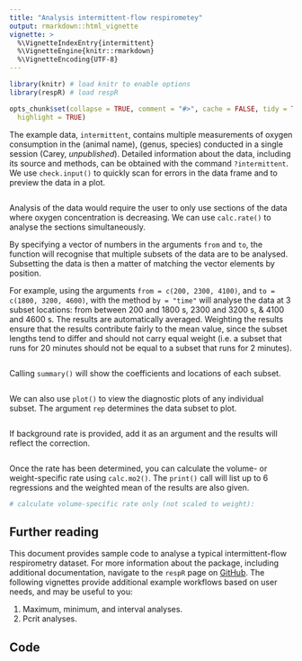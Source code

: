 ```yaml
---
title: "Analysis intermittent-flow respirometey"
output: rmarkdown::html_vignette
vignette: >
  %\VignetteIndexEntry{intermittent}
  %\VignetteEngine{knitr::rmarkdown}
  %\VignetteEncoding{UTF-8}
---
```


```r
library(knitr) # load knitr to enable options
library(respR) # load respR

opts_chunk$set(collapse = TRUE, comment = "#>", cache = FALSE, tidy = TRUE, 
  highlight = TRUE)
```


The example data, `intermittent`, contains multiple measurements of oxygen consumption in the (animal name), (genus, species) conducted in a single session (Carey, *unpublished*). Detailed information about the data, including its source and methods, can be obtained with the command `?intermittent`. We use `check.input()` to quickly scan for errors in the data frame and to preview the data in a plot.

```r


```


Analysis of the data would require the user to only use sections of the data where oxygen concentration is decreasing. We can use `calc.rate()` to analyse the sections simultaneously.

By specifying a vector of numbers in the arguments `from` and `to`, the function will recognise that multiple subsets of the data are to be analysed. Subsetting the data is then a matter of matching the vector elements by position.

For example, using the arguments `from = c(200, 2300, 4100)`, and `to = c(1800, 3200, 4600)`, with the method `by = "time"` will analyse the data at 3 subset locations: from between 200 and 1800 s, 2300 and 3200 s, & 4100 and 4600 s. The results are automatically averaged. Weighting the results ensure that the results contribute fairly to the mean value, since the subset lengths tend to differ and should not carry equal weight (i.e. a subset that runs for 20 minutes should not be equal to a subset that runs for 2 minutes).


```r

```

Calling `summary()` will show the coefficients and locations of each subset.

```r

```

We can also use `plot()` to view the diagnostic plots of any individual subset. The argument `rep` determines the data subset to plot.

```r

```

If background rate is provided, add it as an argument and the results will reflect the correction.

```r


```

Once the rate has been determined, you can calculate the volume- or weight-specific rate using `calc.mo2()`. The `print()` call will list up to 6 regressions and the weighted mean of the results are also given.

```r
# calculate volume-specific rate only (not scaled to weight):


```

## Further reading

This document provides sample code to analyse a typical intermittent-flow respirometry dataset. For more information about the package, including additional documentation, navigate to the `respR` page on [GitHub](https://github.com/januarharianto/respR). The following vignettes provide additional example workflows based on user needs, and may be useful to you:

1. Maximum, minimum, and interval analyses.
2. Pcrit analyses.

## Code
```r



```

